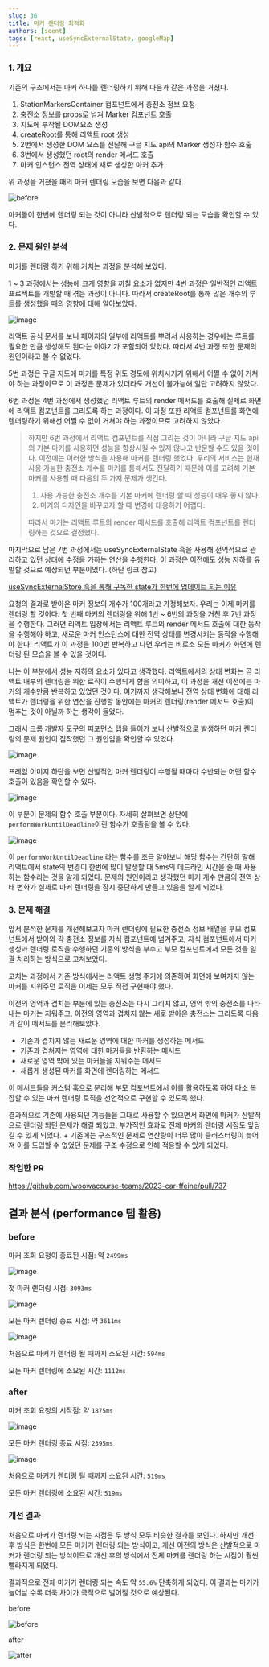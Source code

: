 ```yaml
---
slug: 36
title: 마커 렌더링 최적화
authors: [scent]
tags: [react, useSyncExternalState, googleMap]
---
```


### 1. 개요

기존의 구조에서는 마커 하나를 렌더링하기 위해 다음과 같은 과정을 거쳤다.

1. StationMarkersContainer 컴포넌트에서 충전소 정보 요청
2. 충전소 정보를 props로 넘겨 Marker 컴포넌트 호출
3. 지도에 부착될 DOM요소 생성
4. createRoot를 통해 리액트 root 생성
5. 2번에서 생성한 DOM 요소를 전달해 구글 지도 api의 Marker 생성자 함수 호출
6. 3번에서 생성했던 root의 render 메서드 호출
7. 마커 인스턴스 전역 상태에 새로 생성한 마커 추가

위 과정을 거쳤을 때의 마커 렌더링 모습을 보면 다음과 같다.

![before](https://github.com/woowacourse-teams/2023-car-ffeine/assets/77326660/28520ee3-2fa6-4110-b4e4-8a0bb706324e)

마커들이 한번에 렌더링 되는 것이 아니라 산발적으로 렌더링 되는 모습을 확인할 수 있다.

### 2. 문제 원인 분석

마커를 렌더링 하기 위해 거치는 과정을 분석해 보았다.

1 ~ 3 과정에서는 성능에 크게 영향을 끼칠 요소가 없지만 4번 과정은 일반적인 리액트 프로젝트를 개발할 때 겪는 과정이 아니다. 따라서 createRoot를 통해 많은 개수의 루트를 생성했을 때의 영향에 대해 알아보았다.

![image](https://github.com/woowacourse-teams/2023-car-ffeine/assets/77326660/494a5bc5-be5d-4a58-b5b2-77ce7d3e5de7)

리액트 공식 문서를 보니 페이지의 일부에 리액트를 뿌려서 사용하는 경우에는 루트를 필요한 만큼 생성해도 된다는 이야기가 포함되어 있었다. 따라서 4번 과정 또한 문제의 원인이라고 볼 수 없었다.

5번 과정은 구글 지도에 마커를 특정 위도 경도에 위치시키기 위해서 어쩔 수 없이 거쳐야 하는 과정이므로 이 과정은 문제가 있더라도 개선이 불가능해 일단 고려하지 않았다.

6번 과정은 4번 과정에서 생성했던 리액트 루트의 render 메서드를 호출해 실제로 화면에 리액트 컴포넌트를 그리도록 하는 과정이다. 이 과정 또한 리액트 컴포넌트를 화면에 렌더링하기 위해선 어쩔 수 없이 거쳐야 하는 과정이므로 고려하지 않았다.

> 하지만 6번 과정에서 리액트 컴포넌트를 직접 그리는 것이 아니라 구글 지도 api의 기본 마커를 사용하면 성능을 향상시킬 수 있지 않냐고 반문할 수도 있을 것이다. 이전에는 이러한 방식을 사용해 마커를 렌더링 했었다. 우리의 서비스는 현재 사용 가능한 충전소 개수를 마커를 통해서도 전달하기 때문에 이를 고려해 기본 마커를 사용할 때 다음의 두 가지 문제가 생긴다.
>
> 1. 사용 가능한 충전소 개수를 기본 마커에 렌더링 할 때 성능이 매우 좋지 않다.
> 2. 마커의 디자인을 바꾸고자 할 때 변경에 대응하기 어렵다.
>
> 따라서 마커는 리액트 루트의 render 메서드를 호출해 리액트 컴포넌트를 렌더링하는 것으로 결정했다.

마지막으로 남은 7번 과정에서는 useSyncExternalState 훅을 사용해 전역적으로 관리하고 있던 상태에 수정을 가하는 연산을 수행한다. 이 과정은 이전에도 성능 저하를 유발할 것으로 예상되던 부분이었다. (하단 링크 참고)

[useSyncExternalStore 훅을 통해 구독한 state가 한번에 업데이트 되는 이유](https://www.notion.so/useSyncExternalStore-state-67e686eead8b4750b3015a1f75ea3e76?pvs=21)

요청의 결과로 받아온 마커 정보의 개수가 100개라고 가정해보자. 우리는 이제 마커를 렌더링 할 것이다. 첫 번째 마커의 렌더링을 위해 1번 ~ 6번의 과정을 거친 후 7번 과정을 수행한다. 그러면 리액트 입장에서는 리액트 루트의 render 메서드 호출에 대한 동작을 수행해야 하고, 새로운 마커 인스턴스에 대한 전역 상태를 변경시키는 동작을 수행해야 한다. 리액트가 이 과정을 100번 반복하고 나면 우리는 비로소 모든 마커가 화면에 렌더링 된 모습을 볼 수 있을 것이다.

나는 이 부분에서 성능 저하의 요소가 있다고 생각했다. 리액트에서의 상태 변화는 곧 리액트 내부의 렌더링을 위한 로직이 수행되게 함을 의미하고, 이 과정을 개선 이전에는 마커의 개수만큼 반복하고 있었던 것이다. 여기까지 생각해보니 전역 상태 변화에 대해 리액트가 렌더링을 위한 연산을 진행할 동안에는 마커의 렌더링(render 메서드 호출)이 멈추는 것이 아닐까 하는 생각이 들었다.

그래서 크롬 개발자 도구의 퍼포먼스 탭을 들어가 보니 산발적으로 발생하던 마커 렌더링의 문제 원인이 짐작했던 그 원인임을 확인할 수 있었다.

![image](https://github.com/woowacourse-teams/2023-car-ffeine/assets/77326660/20926d19-79a5-4d49-b733-de1c2b87059c)

프레임 이미지 하단을 보면 산발적인 마커 렌더링이 수행될 때마다 수반되는 어떤 함수 호출이 있음을 확인할 수 있다.

![image](https://github.com/woowacourse-teams/2023-car-ffeine/assets/77326660/20b8f1e4-eceb-4e18-82f0-8ef6cc5ee8a1)

이 부분이 문제의 함수 호출 부분이다. 자세히 살펴보면 상단에 `performWorkUntilDeadline`이란 함수가 호출됨을 볼 수 있다.

![image](https://github.com/woowacourse-teams/2023-car-ffeine/assets/77326660/d7a91ce6-4907-4c79-948b-d80a205a0697)

이 `performWorkUntilDeadline` 라는 함수를 조금 알아보니 해당 함수는 간단히 말해 리액트에서 state의 변경이 한번에 많이 발생할 때 5ms의 데드라인 시간을 줄 때 사용하는 함수라는 것을 알게 되었다. 문제의 원인이라고 생각했던 마커 개수 만큼의 전역 상태 변화가 실제로 마커 렌더링을 잠시 중단하게 만들고 있음을 알게 되었다.

### 3. 문제 해결

앞서 분석한 문제를 개선해보고자 마커 렌더링에 필요한 충전소 정보 배열을 부모 컴포넌트에서 받아와 각 충전소 정보를 자식 컴포넌트에 넘겨주고, 자식 컴포넌트에서 마커 생성과 렌더링 로직을 수행하던 기존의 방식을 부수고 부모 컴포넌트에서 모든 것을 일괄 처리하는 방식으로 고쳐보았다.

고치는 과정에서 기존 방식에서는 리액트 생명 주기에 의존하여 화면에 보여지지 않는 마커를 지워주던 로직을 이제는 모두 직접 구현해야 했다.

이전의 영역과 겹치는 부분에 있는 충전소는 다시 그리지 않고, 영역 밖의 충전소를 나타내는 마커는 지워주고, 이전의 영역과 겹치지 않는 새로 받아온 충전소는 그리도록 다음과 같이 메서드를 분리해보았다.

- 기존과 겹치지 않는 새로운 영역에 대한 마커를 생성하는 메서드
- 기존과 겹쳐지는 영역에 대한 마커들을 반환하는 메서드
- 새로운 영역 밖에 있는 마커들을 지워주는 메서드
- 새롭게 생성된 마커를 화면에 렌더링하는 메서드

이 메서드들을 커스텀 훅으로 분리해 부모 컴포넌트에서 이를 활용하도록 하여 다소 복잡할 수 있는 마커 렌더링 로직을 선언적으로 구현할 수 있도록 했다.

결과적으로 기존에 사용되던 기능들을 그대로 사용할 수 있으면서 화면에 마커가 산발적으로 렌더링 되던 문제가 해결 되었고, 부가적인 효과로 전체 마커의 렌더링 시점도 앞당길 수 있게 되었다. + 기존에는 구조적인 문제로 연산량이 너무 많아 클러스터링이 늦어져 이를 도입할 수 없었던 문제를 구조 수정으로 인해 적용할 수 있게 되었다.

### 작업한 PR

https://github.com/woowacourse-teams/2023-car-ffeine/pull/737

## 결과 분석 (performance 탭 활용)

### before

마커 조회 요청이 종료된 시점: 약 `2499ms`

![image](https://github.com/woowacourse-teams/2023-car-ffeine/assets/77326660/033e8519-a1aa-43a4-959d-afeba93c1917)

첫 마커 렌더링 시점: `3093ms`

![image](https://github.com/woowacourse-teams/2023-car-ffeine/assets/77326660/b4fc47ca-4ef3-43f4-a9a5-7117edabc225)

모든 마커 렌더링 종료 시점: 약 `3611ms`

![image](https://github.com/woowacourse-teams/2023-car-ffeine/assets/77326660/2b8a4c4c-218b-419a-8a47-e3b768d35bc2)

처음으로 마커가 렌더링 될 때까지 소요된 시간: `594ms`

모든 마커 렌더링에 소요된 시간: `1112ms`

### after

마커 조회 요청의 시작점: 약 `1875ms`

![image](https://github.com/woowacourse-teams/2023-car-ffeine/assets/77326660/b7b8ff0c-2314-4e3f-a9f4-72c445636283)

모든 마커 렌더링 종료 시점: `2395ms`

![image](https://github.com/woowacourse-teams/2023-car-ffeine/assets/77326660/d75c323e-5c04-42a2-ad3e-1d13ea52216e)

처음으로 마커가 렌더링 될 때까지 소요된 시간: `519ms`

모든 마커 렌더링에 소요된 시간: `519ms`

### 개선 결과

처음으로 마커가 렌더링 되는 시점은 두 방식 모두 비슷한 결과를 보인다. 하지만 개선 후 방식은 한번에 모든 마커가 렌더링 되는 방식이고, 개선 이전의 방식은 산발적으로 마커가 렌더링 되는 방식이므로 개선 후의 방식에서 전체 마커를 렌더링 하는 시점이 훨씬 빨라지게 되었다.

결과적으로 전체 마커가 렌더링 되는 속도 약 `55.6%` 단축하게 되었다. 이 결과는 마커가 늘어날 수록 더욱 차이가 극적으로 벌어질 것으로 예상된다.

before

![before](https://github.com/woowacourse-teams/2023-car-ffeine/assets/77326660/28520ee3-2fa6-4110-b4e4-8a0bb706324e)

after

![after](https://github.com/woowacourse-teams/2023-car-ffeine/assets/77326660/1b1521c6-d220-4140-bbe9-fff40051c6a2)
